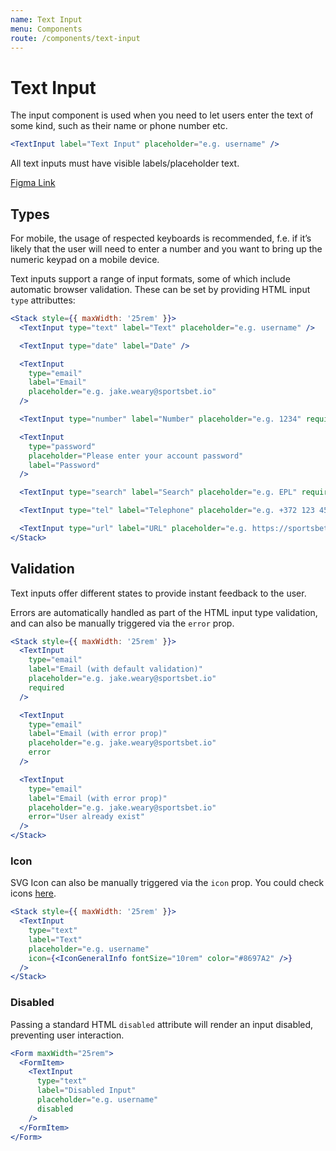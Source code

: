 ```yaml
---
name: Text Input
menu: Components
route: /components/text-input
---
```


# Text Input

The input component is used when you need to let users enter the text of some kind, such as their name or phone number etc.

```jsx react-live
<TextInput label="Text Input" placeholder="e.g. username" />
```

All text inputs must have visible labels/placeholder text.

[Figma Link](https://www.figma.com/file/S3q1SkVngbwHuwpxHKCsgtJj/Global?node-id=5400%3A1634)

## Types

For mobile, the usage of respected keyboards is recommended,
f.e. if it’s likely that the user will need to enter a number and you want to bring up
the numeric keypad on a mobile device.

Text inputs support a range of input formats, some of which include automatic
browser validation. These can be set by providing HTML input `type` attributtes:

```jsx react-live
<Stack style={{ maxWidth: '25rem' }}>
  <TextInput type="text" label="Text" placeholder="e.g. username" />

  <TextInput type="date" label="Date" />

  <TextInput
    type="email"
    label="Email"
    placeholder="e.g. jake.weary@sportsbet.io"
  />

  <TextInput type="number" label="Number" placeholder="e.g. 1234" required />

  <TextInput
    type="password"
    placeholder="Please enter your account password"
    label="Password"
  />

  <TextInput type="search" label="Search" placeholder="e.g. EPL" required />

  <TextInput type="tel" label="Telephone" placeholder="e.g. +372 123 4567" />

  <TextInput type="url" label="URL" placeholder="e.g. https://sportsbet.io" />
</Stack>
```

## Validation

Text inputs offer different states to provide instant feedback to the user.

Errors are automatically handled as part of the HTML input type validation, and
can also be manually triggered via the `error` prop.

```jsx react-live
<Stack style={{ maxWidth: '25rem' }}>
  <TextInput
    type="email"
    label="Email (with default validation)"
    placeholder="e.g. jake.weary@sportsbet.io"
    required
  />

  <TextInput
    type="email"
    label="Email (with error prop)"
    placeholder="e.g. jake.weary@sportsbet.io"
    error
  />

  <TextInput
    type="email"
    label="Email (with error prop)"
    placeholder="e.g. jake.weary@sportsbet.io"
    error="User already exist"
  />
</Stack>
```

### Icon

SVG Icon can also be manually triggered via the `icon` prop.
You could check icons [here](/assets/icons 'here').

```jsx react-live
<Stack style={{ maxWidth: '25rem' }}>
  <TextInput
    type="text"
    label="Text"
    placeholder="e.g. username"
    icon={<IconGeneralInfo fontSize="10rem" color="#8697A2" />}
  />
</Stack>
```

### Disabled

Passing a standard HTML `disabled` attribute will render an input disabled,
preventing user interaction.

```jsx react-live
<Form maxWidth="25rem">
  <FormItem>
    <TextInput
      type="text"
      label="Disabled Input"
      placeholder="e.g. username"
      disabled
    />
  </FormItem>
</Form>
```
